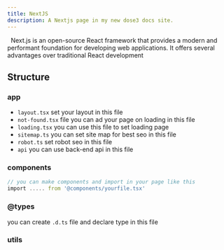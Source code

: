```yaml
---
title: NextJS
description: A Nextjs page in my new dose3 docs site.
---
```


&nbsp;&nbsp;Next.js is an open-source React framework that provides a modern and performant foundation for developing web applications. It offers several advantages over traditional React development

## Structure

### app

- `layout.tsx` set your layout in this file
- `not-found.tsx` file you can ad your page on loading in this file
- `loading.tsx` you can use this file to set loading page
- `sitemap.ts` you can set site map for best seo in this file
- `robot.ts` set robot seo in this file
- `api` you can use back-end api in this file

### components

```ts
// you can make components and import in your page like this
import ..... from '@components/yourfile.tsx'
```
### @types
you can create `.d.ts` file and declare type in this file 
### utils